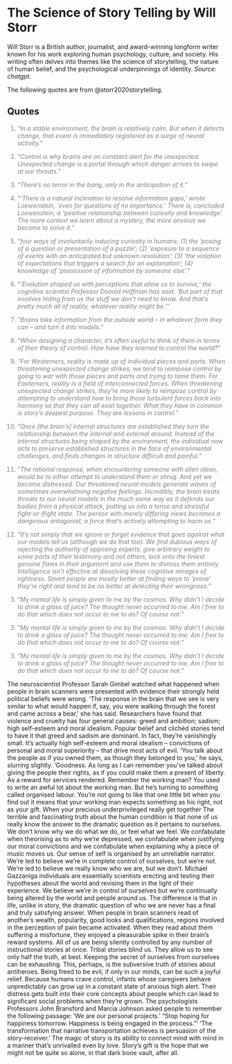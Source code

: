 # The Science of Story Telling by Will Storr

Will Storr is a British author, journalist, and award-winning longform writer known for his work exploring human psychology, culture, and society. His writing often delves into themes like the science of storytelling, the nature of human belief, and the psychological underpinnings of identity. *Source: chatgpt.*

The following quotes are from @storr2020storytelling.

## Quotes

::: {style="color: gray"}
1.  "*In a stable environment, the brain is relatively calm. But when it detects change, that event is immediately registered as a surge of neural activity.*"
:::

::: {style="color: gray"}
2.  "*Control is why brains are on constant alert for the unexpected. Unexpected change is a portal through which danger arrives to swipe at our throats.*"
:::

::: {style="color: gray"}
3.  "*There’s no terror in the bang, only in the anticipation of it.*"
:::

::: {style="color: gray"}
4.  "*‘There is a natural inclination to resolve information gaps,’ wrote Loewenstein, ‘even for questions of no importance.’ There is, concluded Loewenstein, a ‘positive relationship between curiosity and knowledge’. The more context we learn about a mystery, the more anxious we become to solve it.*"
:::

::: {style="color: gray"}
5.  "*four ways of involuntarily inducing curiosity in humans: (1) the ‘posing of a question or presentation of a puzzle’; (2) ‘exposure to a sequence of events with an anticipated but unknown resolution’; (3) ‘the violation of expectations that triggers a search for an explanation’; (4) knowledge of ‘possession of information by someone else’.*"
:::

::: {style="color: gray"}
6.  "*‘Evolution shaped us with perceptions that allow us to survive,’ the cognitive scientist Professor Donald Hoffman has said. ‘But part of that involves hiding from us the stuff we don’t need to know. And that’s pretty much all of reality, whatever reality might be.’*"
:::

::: {style="color: gray"}
7.  "*Brains take information from the outside world – in whatever form they can – and turn it into models.*"
:::

::: {style="color: gray"}
8.  "*When designing a character, it’s often useful to think of them in terms of their theory of control. How have they learned to control the world?*"
:::

::: {style="color: gray"}
9.  "*For Westerners, reality is made up of individual pieces and parts. When threatening unexpected change strikes, we tend to reimpose control by going to war with those pieces and parts and trying to tame them. For Easterners, reality is a field of interconnected forces. When threatening unexpected change strikes, they’re more likely to reimpose control by attempting to understand how to bring those turbulent forces back into harmony so that they can all exist together. What they have in common is story’s deepest purpose. They are lessons in control.*"
:::

::: {style="color: gray"}
10.  "*Once [the brain’s] internal structures are established they turn the relationship between the internal and external around. Instead of the internal structures being shaped by the environment, the individual now acts to preserve established structures in the face of environmental challenges, and finds changes in structure difficult and painful.*"
:::

::: {style="color: gray"}
11.  "*The rational response, when encountering someone with alien ideas, would be to either attempt to understand them or shrug. And yet we become distressed. Our threatened neural models generate waves of sometimes overwhelming negative feelings. Incredibly, the brain treats threats to our neural models in the much same way as it defends our bodies from a physical attack, putting us into a tense and stressful fight-or-flight state. The person with merely differing views becomes a dangerous antagonist, a force that’s actively attempting to harm us.*"
:::

::: {style="color: gray"}
12.  "*It’s not simply that we ignore or forget evidence that goes against what our models tell us (although we do that too). We find dubious ways of rejecting the authority of opposing experts, give arbitrary weight to some parts of their testimony and not others, lock onto the tiniest genuine flaws in their argument and use them to dismiss them entirely. Intelligence isn’t effective at dissolving these cognitive mirages of rightness. Smart people are mostly better at finding ways to ‘prove’ they’re right and tend to be no better at detecting their wrongness.*"
:::

::: {style="color: gray"}
3.  "*My mental life is simply given to me by the cosmos. Why didn't I decide to drink a glass of juice? The thought never occurred to me. Am I free to do that which does not occur to me to do? Of course not.*"
:::

::: {style="color: gray"}
3.  "*My mental life is simply given to me by the cosmos. Why didn't I decide to drink a glass of juice? The thought never occurred to me. Am I free to do that which does not occur to me to do? Of course not.*"
:::

::: {style="color: gray"}
3.  "*My mental life is simply given to me by the cosmos. Why didn't I decide to drink a glass of juice? The thought never occurred to me. Am I free to do that which does not occur to me to do? Of course not.*"
:::







 The neuroscientist Professor Sarah Gimbel watched what happened when people in brain scanners were presented with evidence their strongly held political beliefs were wrong. ‘The response in the brain that we see is very similar to what would happen if, say, you were walking through the forest and came across a bear,’ she has said.
Researchers have found that violence and cruelty has four general causes: greed and ambition; sadism; high self-esteem and moral idealism. Popular belief and clichéd stories tend to have it that greed and sadism are dominant. In fact, they’re vanishingly small. It’s actually high self-esteem and moral idealism – convictions of personal and moral superiority – that drive most acts of evil.
‘You talk about the people as if you owned them, as though they belonged to you,’ he says, slurring slightly. ‘Goodness. As long as I can remember you’ve talked about giving the people their rights, as if you could make them a present of liberty. As a reward for services rendered. Remember the working man? You used to write an awful lot about the working man. But he’s turning to something called organised labour. You’re not going to like that one little bit when you find out it means that your working man expects something as his right, not as your gift. When your precious underprivileged really get together
The terrible and fascinating truth about the human condition is that none of us really know the answer to the dramatic question as it pertains to ourselves. We don’t know why we do what we do, or feel what we feel. We confabulate when theorising as to why we’re depressed, we confabulate when justifying our moral convictions and we confabulate when explaining why a piece of music moves us. Our sense of self is organised by an unreliable narrator. We’re led to believe we’re in complete control of ourselves, but we’re not. We’re led to believe we really know who we are, but we don’t.
Michael Gazzaniga
individuals are essentially scientists erecting and testing their hypotheses about the world and revising them in the light of their experience.
We believe we’re in control of ourselves but we’re continually being altered by the world and people around us. The difference is that in life, unlike in story, the dramatic question of who we are never has a final and truly satisfying answer.
When people in brain scanners read of another’s wealth, popularity, good looks and qualifications, regions involved in the perception of pain became activated. When they read about them suffering a misfortune, they enjoyed a pleasurable spike in their brain’s reward systems.
All of us are being silently controlled by any number of instructional stories at once.
Tribal stories blind us. They allow us to see only half the truth, at best.
Keeping the secret of ourselves from ourselves can be exhausting. This, perhaps, is the subversive truth of stories about antiheroes. Being freed to be evil, if only in our minds, can be such a joyful relief.
Because humans crave control, infants whose caregivers behave unpredictably can grow up in a constant state of anxious high alert. Their distress gets built into their core concepts about people which can lead to significant social problems when they’re grown.
The psychologists Professors John Bransford and Marcia Johnson asked people to remember the following passage:
‘We are our personal projects.’
“Stop hoping for happiness tomorrow. Happiness is being engaged in the process.”’
‘The transformation that narrative transportation achieves is persuasion of the story-receiver.’
The magic of story is its ability to connect mind with mind in a manner that’s unrivalled even by love. Story’s gift is the hope that we might not be quite so alone, in that dark bone vault, after all.

